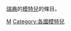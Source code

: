 {{Catnav|頁面分類|各種主題的頁面分類|按國家分類|各國人物|瑞典人}}
{{Catnav|頁面分類|人物|各國人物|瑞典人}}
{{Catnav|頁面分類|人物|各職業人物|模特兒}}
{{Catnav|頁面分類|人类社会|文化|時尚|模特兒}}
{{Catnav|頁面分類|人类社会|人物|各國人物|瑞典人}}
{{Catnav|頁面分類|人类社会|人物|各職業人物|模特兒}}
{{commons category|Models from Sweden}}

[[瑞典|瑞典]]的[[模特兒|模特兒]]的條目。

[[Category:瑞典艺人|M]]
[[Category:各國模特兒|Category:各國模特兒]]